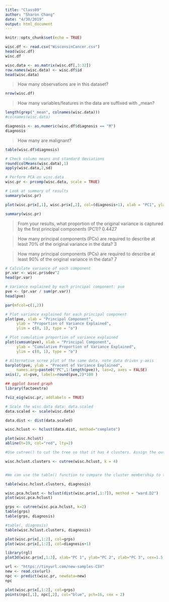 ```yaml
---
title: "Class09"
author: "Sharon Chang"
date: "4/30/2019"
output: html_document
---
```


```r
knitr::opts_chunk$set(echo = TRUE)
```

```r
wisc.df <- read.csv("WisconsinCancer.csv")
head(wisc.df)
wisc.df
```

```r
wisc.data <- as.matrix(wisc.df[,3:32])
row.names(wisc.data) <- wisc.df$id
head(wisc.data)
```

> How many observations are in this dataset?

```r
nrow(wisc.df)
```

> How many variables/features in the data are suffixed with _mean?

```r
length(grep("_mean", colnames(wisc.data)))
#colnames(wisc.data)
```


```r
diagnosis <- as.numeric(wisc.df$diagnosis == "M")
diagnosis
```

> How many are malignant?

```r
table(wisc.df$diagnosis)
```

```r
# Check column means and standard deviations
round(colMeans(wisc.data),1)
apply(wisc.data,2,sd)
```

```r
# Perform PCA on wisc.data
wisc.pr <- prcomp(wisc.data, scale = TRUE)

# Look at summary of results
summary(wisc.pr)
```

```r
plot(wisc.pr$x[,1], wisc.pr$x[,2], col=(diagnosis+1), xlab = "PC1", ylab = "PC3")
```

```r
summary(wisc.pr)
```

> From your results, what proportion of the original variance is captured by the first principal components (PC1)?
0.4427

> How many principal components (PCs) are required to describe at least 70% of the original variance in the data?
3

> How many principal components (PCs) are required to describe at least 90% of the original variance in the data?
7

```r
# Calculate variance of each component
pr.var <- wisc.pr$sdev^2
head(pr.var)
```

```r
# Variance explained by each principal component: pve
pve <- (pr.var / sum(pr.var))
head(pve)

par(mfcol=c(1,2))

# Plot variance explained for each principal component
plot(pve, xlab = "Principal Component", 
     ylab = "Proportion of Variance Explained", 
     ylim = c(0, 1), type = "o")

# Plot cumulative proportion of variance explained
plot(cumsum(pve), xlab = "Principal Component", 
     ylab = "Cumulative Proportion of Variance Explained", 
     ylim = c(0, 1), type = "o")
```

```r
# Alternative scree plot of the same data, note data driven y-axis
barplot(pve, ylab = "Precent of Variance Explained",
     names.arg=paste0("PC",1:length(pve)), las=2, axes = FALSE)
axis(2, at=pve, labels=round(pve,2)*100 )
```


```r
## ggplot based graph
library(factoextra)
```

```r
fviz_eig(wisc.pr, addlabels = TRUE)
```


```r
# Scale the wisc.data data: data.scaled
data.scaled <- scale(wisc.data)
```

```r
data.dist <- dist(data.scaled)
```

```r
wisc.hclust <- hclust(data.dist, method="complete")
```

```r
plot(wisc.hclust)
abline(h=19, col="red", lty=2)
```

```r
#Use cutree() to cut the tree so that it has 4 clusters. Assign the output to the variable wisc.hclust.clusters.

wisc.hclust.clusters <- cutree(wisc.hclust, k = 4)


#We can use the table() function to compare the cluster membership to the actual diagnoses.

table(wisc.hclust.clusters, diagnosis)
```

```r
wisc.pca.hclust <- hclust(dist(wisc.pr$x[,1:7]), method = "ward.D2")
plot(wisc.pca.hclust)
```

```r
grps <- cutree(wisc.pca.hclust, k=2)
table(grps)
table(grps, diagnosis)
```

```r
#table(, diagnosis)
table(wisc.hclust.clusters, diagnosis)
```


```r
plot(wisc.pr$x[,1:2], col=grps)
plot(wisc.pr$x[,1:2], col=diagnosis+1)
```

```r
library(rgl)
plot3d(wisc.pr$x[,1:3], xlab="PC 1", ylab="PC 2", zlab="PC 3", cex=1.5, size=1, type="s", col=diagnosis+1)
```


```r
url <- "https://tinyurl.com/new-samples-CSV"
new <- read.csv(url)
npc <- predict(wisc.pr, newdata=new)
npc
```

```r
plot(wisc.pr$x[,1:2], col=grps)
points(npc[,1], npc[,2], col="blue", pch=16, cex = 2)
```


